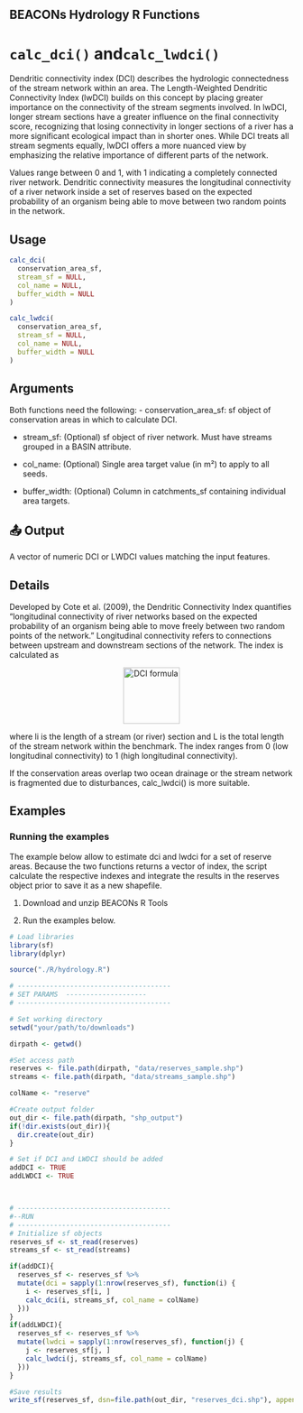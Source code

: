 ## BEACONs Hydrology R Functions

# `calc_dci()` and`calc_lwdci()`

Dendritic connectivity index (DCI) describes the hydrologic connectedness of the stream network within an area. The Length-Weighted Dendritic Connectivity Index (lwDCI) builds on this concept by placing greater importance on the connectivity of the stream segments involved. In lwDCI, longer stream sections have a greater influence on the final connectivity score, recognizing that losing connectivity in longer sections of a river has a more significant ecological impact than in shorter ones. While DCI treats all stream segments equally, lwDCI offers a more nuanced view by emphasizing the relative importance of different parts of the network.  

Values range between 0 and 1, with 1 indicating a completely connected river network. Dendritic connectivity measures the longitudinal connectivity of a river network inside a set of reserves based on the expected probability of an organism being able to move between two random points in the network. 

## Usage

```r
calc_dci(
  conservation_area_sf,
  stream_sf = NULL,
  col_name = NULL,
  buffer_width = NULL
)

calc_lwdci(
  conservation_area_sf,
  stream_sf = NULL,
  col_name = NULL,
  buffer_width = NULL
)
```
## Arguments
Both functions need the following:
- conservation_area_sf: sf object of conservation areas in which to calculate DCI.

- stream_sf: (Optional) sf object of river network. Must have streams grouped in a BASIN attribute.

- col_name: (Optional) Single area target value (in m²) to apply to all seeds.

- buffer_width: (Optional) Column in catchments_sf containing individual area targets.

## 📤 Output
A vector of numeric DCI or LWDCI values matching the input features.

## Details
Developed by Cote et al. (2009), the Dendritic Connectivity Index quantifies “longitudinal connectivity of river networks based on the expected probability of an organism being able to move freely between two random points of the network.” Longitudinal connectivity refers to connections between upstream and downstream sections of the network. The index is calculated as 

<div style="text-align: center;">
  <img src="images/dci.png" alt="DCI formula" width="100" />
</div>

where li is the length of a stream (or river) section and L is the total length of the stream network within the benchmark. The index ranges from 0 (low longitudinal connectivity) to 1 (high longitudinal connectivity). 

If the conservation areas overlap two ocean drainage or the stream network is fragmented due to disturbances, calc_lwdci() is more suitable.

## Examples
### Running the examples

The example below allow to estimate dci and lwdci for a set of reserve areas. Because the two functions returns a vector of index, the script calculate the respective indexes and integrate the results in the reserves object prior to save it as a new shapefile. 

1. Download and unzip BEACONs R Tools 

2. Run the examples below.

```r
# Load libraries
library(sf)
library(dplyr)

source("./R/hydrology.R")

# --------------------------------------
# SET PARAMS  --------------------
# --------------------------------------

# Set working directory
setwd("your/path/to/downloads")

dirpath <- getwd()

#Set access path 
reserves <- file.path(dirpath, "data/reserves_sample.shp")
streams <- file.path(dirpath, "data/streams_sample.shp")

colName <- "reserve"

#Create output folder
out_dir <- file.path(dirpath, "shp_output")
if(!dir.exists(out_dir)){
  dir.create(out_dir)
}

# Set if DCI and LWDCI should be added
addDCI <- TRUE
addLWDCI <- TRUE



# --------------------------------------
#--RUN
# --------------------------------------
# Initialize sf objects
reserves_sf <- st_read(reserves)
streams_sf <- st_read(streams)

if(addDCI){
  reserves_sf <- reserves_sf %>%
  mutate(dci = sapply(1:nrow(reserves_sf), function(i) {
    i <- reserves_sf[i, ]
    calc_dci(i, streams_sf, col_name = colName) 
  }))
}
if(addLWDCI){
  reserves_sf <- reserves_sf %>%
  mutate(lwdci = sapply(1:nrow(reserves_sf), function(j) {
    j <- reserves_sf[j, ]
    calc_lwdci(j, streams_sf, col_name = colName) 
  }))
}

#Save results
write_sf(reserves_sf, dsn=file.path(out_dir, "reserves_dci.shp"), append = FALSE)
```

